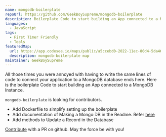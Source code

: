 ```yaml
---
name: mongodb-boilerplate
repoUrl: https://github.com/GeekBoySupreme/mongodb-boilerplate
description: Boilerplate Code to start building an App connected to a MongoDB Instance.
languages:
  - JavaScript
tags:
  - First Timer Friendly
  - Tools
featuredMap:
  url: https://app.codesee.io/maps/public/a5ccebd0-2022-11ec-80d4-5da4602c42a6
  description: mongodb-boilerplate map
maintainer: GeekBoySupreme
---
```


<Overview>

All those times you were annoyed with having to write the same lines of code to connect your application to a MongoDB database ends here.
Here is the boilerplate Code to start building an App connected to a MongoDB Instance.

</Overview>

<Contributing>

`mongodb-boilerplate` is looking for contributors.

- Add Dockerfile to simplify setting up the boilerplate
- Add documentation of Making a Mongo DB in the Readme. Refer [here](https://docs.mongodb.com/manual/introduction/)
- Add methods to Update a Record in the Database

[Contribute](https://github.com/GeekBoySupreme/mongodb-boilerplate) with a PR on github. May the force be with you!

</Contributing>